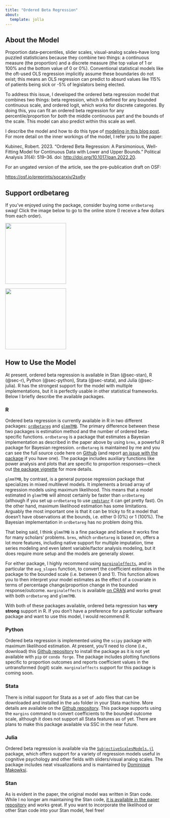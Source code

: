 ```yaml
---
title: "Ordered Beta Regression"
about:
  template: jolla
---
```


## About the Model

Proportion data--percentiles, slider scales, visual-analog scales--have long puzzled statisticians because they combine two things: a continuous measure (the proportion) and a discrete measure (the top value of 1 or 100% and the bottom value of 0 or 0%). Conventional statistical models like the oft-used OLS regression implicitly assume these boundaries do not exist; this means an OLS regression can predict to absurd values like 115% of patients being sick or -5% of legislators being elected.

To address this issue, I developed the ordered beta regression model that combines two things: beta regression, which is defined for any bounded continuous scale, and ordered logit, which works for discrete categories. By doing this, you can fit an ordered beta regression for any percentile/proportion for *both* the middle continuous part and the bounds of the scale. This model can also predict within this scale as well.

I describe the model and how to do this type of [modeling in this blog post](https://www.robertkubinec.com/post/limited_dvs/). For more detail on the inner workings of the model, I refer you to the paper:

Kubinec, Robert. 2023. “Ordered Beta Regression: A Parsimonious, Well-Fitting Model for Continuous Data with Lower and Upper Bounds.” Political Analysis 31(4): 519–36. doi: <http://doi.org/10.1017/pan.2022.20>.

For an ungated version of the article, see the pre-publication draft on OSF:

<https://osf.io/preprints/socarxiv/2sx6y>

## Support ordbetareg

If you've enjoyed using the package, consider buying some `ordbetareg` swag! Click the image below to go to the online store (I receive a few dollars from each order).

::: {layout-ncol=2}
[![](screen1.png){fig-align="center" width="2in"}](https://rmk-designs.printify.me/product/15852280/this-is-not-normal-ordbetareg-t-shirt)

[![](screen2.png){fig-align="center" width="2in"}](https://rmk-designs.printify.me/product/15852502/this-is-not-normal-ordbetareg-coffee-mug)
:::





## How to Use the Model

At present, ordered beta regression is available in Stan (@sec-stan), R (@sec-r), Python (@sec-python), Stata (@sec-stata), and Julia (@sec-julia). R has the strongest support for the model with multiple implementations, but it is perfectly usable in other statistical frameworks. Below I briefly describe the available packages.

### R {#sec-r}

Ordered beta regression is currently available in R in two different packages: [`ordbetareg`](https://cran.r-project.org/web/packages/ordbetareg/index.html) and [`glmmTMB`](https://cran.r-project.org/web/packages/glmmTMB/index.html). The primary difference between these two packages is estimation method and the number of ordered beta-specific functions. `ordbetareg` is a package that estimates a Bayesian implementation as described in the paper above by using `brms`, a powerful R package for Bayesian regression. `ordbetareg` is maintained by me and you can see the full source code here on [Github](https://github.com/saudiwin/ordbetareg_pack) (and report [an issue with the package](https://github.com/saudiwin/ordbetareg_pack/issues) if you have one). The package includes auxiliary functions like power analysis and plots that are specific to proportion responses—check out [the package vignette](https://cran.r-project.org/web/packages/ordbetareg/index.html) for more details.

`glmmTMB`, by contrast, is a general purpose regression package that specializes in mixed multilevel models. It implements a broad array of regression models using maximum likelihood. This means that a model estimated in `glmmTMB` will almost certainly be faster than `ordbetareg` (although if you set up `ordbetareg` to use [`cmdstanr`](https://mc-stan.org/cmdstanr/) it can get pretty fast). On the other hand, maximum likelihood estimation has some limitations. Arguably the most important one is that it can be tricky to fit a model that doesn't have observations at the bounds, i.e. either 0 (0%) or 1 (100%). The Bayesian implementation in `ordbetareg` has no problem doing this.

That being said, I think `glmmTMB` is a fine package and believe it works fine for many scholars' problems. `brms`, which `ordbetareg` is based on, offers a lot more features, including native support for multiple imputation, time series modeling and even latent variable/factor analysis modeling, but it does require more setup and the models are generally slower.

For either package, I highly recommend using [`marginaleffects`](https://marginaleffects.com/), and in particular the `avg_slopes` function, to convert the coefficient estimates in the package to the bounded scale (i.e. between 0 and 1). This function allows you to then interpret your model estimates as the effect of a covariate in terms of percentage change/proportion change in the bounded response/outcome. `marginaleffects` is available [on CRAN](https://cran.r-project.org/web/packages/marginaleffects/index.html) and works great with both `ordbetareg` and `glmmTMB`.

With both of these packages available, ordered beta regression has **very strong** support in R. If you don't have a preference for a particular software package and want to use this model, I would recommend R.

### Python {#sec-python}

Ordered beta regression is implemented using the `scipy` package with maximum likelihood estimation. At present, you'll need to clone (i.e., download) this [Github repository](https://github.com/saudiwin/ordbetareg_py) to install the package as it is not yet available with `pip` or `conda forge`. The package includes plotting functions specific to proportion outcomes and reports coefficient values in the untransformed (logit) scale. `marginaleffects` support for this package is coming soon.

### Stata {#sec-stata}

There is initial support for Stata as a set of .ado files that can be downloaded and installed in the `ado` folder in your Stata machine. More details are available on the [Github repository](https://github.com/saudiwin/ordbetareg_stata). This package supports using the `margins` command to convert coefficients to the bounded outcome scale, although it does not support all Stata features as of yet. There are plans to make this package available via SSC in the near future.

### Julia {#sec-julia}

Ordered beta regression is available via the [`SubjectiveScalesModels.jl`](https://github.com/DominiqueMakowski/SubjectiveScalesModels.jl/tree/825f3fc089e64361e72e1a336003ea78320dc496) package, which offers support for a variety of regression models useful in cognitive psychology and other fields with sliders/visual analog scales. The package includes neat visualizations and is maintained by [Dominique Makowksi](https://dominiquemakowski.github.io/).

### Stan {#sec-stan}

As is evident in the paper, the original model was written in Stan code. While I no longer am maintaining the Stan code, [it is available in the paper repository](https://github.com/saudiwin/ordbetareg/blob/master/beta_logit.stan) and works great. If you want to incorporate the likelihood or other Stan code into your Stan model, feel free!
